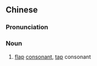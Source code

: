 {{also|闪音}}
==Chinese==
{{zh-forms|s=闪音}}
{{wikipedia|lang=zh}}

===Pronunciation===
{{zh-pron
|m=shǎnyīn
|c=sim2 jam1
|cat=n
}}

===Noun===
{{zh-noun}}

# {{lb|zh|phonetics}} [[flap]] [[consonant]], [[tap]] consonant
